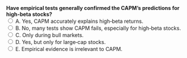 ::: {.question-block}
<form onsubmit="event.preventDefault(); checkAnswer('module3_mcq_q63')" data-correct-answer="B">
<strong style="display: block;">
Have empirical tests generally confirmed the CAPM’s predictions for high‑beta stocks?
</strong>
<label><input type="radio" name="module3_mcq_q63" value="A"> A. Yes, CAPM accurately explains high‑beta returns.</label><br>
<label><input type="radio" name="module3_mcq_q63" value="B"> B. No, many tests show CAPM fails, especially for high‑beta stocks.</label><br>
<label><input type="radio" name="module3_mcq_q63" value="C"> C. Only during bull markets.</label><br>
<label><input type="radio" name="module3_mcq_q63" value="D"> D. Yes, but only for large‑cap stocks.</label><br>
<label><input type="radio" name="module3_mcq_q63" value="E"> E. Empirical evidence is irrelevant to CAPM.</label><br>
</form>
<div id="feedback-module3_mcq_q63" class="feedback" data-status="" style="display:none;">
✅ Correct: B. Empirical evidence often rejects strict CAPM predictions, particularly for high‑beta stocks.
</div>
:::
